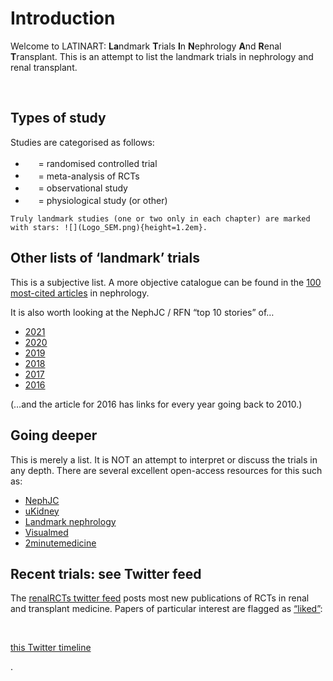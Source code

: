 # Introduction {#intro}

Welcome to LATINART: **La**ndmark **T**rials **I**n **N**ephrology **A**nd **R**enal **T**ransplant.  This is an attempt to list the landmark trials in nephrology and renal transplant.

<br>


## Types of study

Studies are categorised as follows:  

+ ![](Logo_RCT.png){height=1.2em} = randomised controlled trial  
+ ![](Logo_MET.png){height=1.2em} = meta-analysis of RCTs  
+ ![](Logo_OBS.png){height=1.2em} = observational study  
+ ![](Logo_PHY.png){height=1.2em} = physiological study (or other)  

```block2
Truly landmark studies (one or two only in each chapter) are marked with stars: ![](Logo_SEM.png){height=1.2em}.  

```


## Other lists of 'landmark' trials  

This is a subjective list.  A more objective catalogue can be found in the [100 most-cited articles](https://academic.oup.com/ckj/advance-article/doi/10.1093/ckj/sfy033/4978347) in nephrology.  

It is also worth looking at the NephJC / RFN "top 10 stories" of...  

- [2021](http://www.nephjc.com/news/2021/1/8/the-top-nephrology-stories-of-2020-b6d9s)
- [2020](http://www.nephjc.com/news/2021/1/8/the-top-nephrology-stories-of-2020)
- [2019](http://www.nephjc.com/news/2020/1/7/the-top-nephorogy-stories-of-2019)  
- [2018](http://www.nephjc.com/news/top2018)  
- [2017](http://www.nephjc.com/news/2017/12/20/top-nephrology-related-stories-of-2017)  
- [2016](https://www.renalfellow.org/2016/12/25/top-nephrology-related-stories-of-2016_25/)  

(...and the article for 2016 has links for every year going back to 2010.)


## Going deeper

This is merely a list.  It is NOT an attempt to interpret or discuss the trials in any depth.  There are several excellent open-access resources for this such as: 

+ [NephJC](http://www.nephjc.com)  
+ [uKidney](https://ukidney.com/nephrology-resources/nephrology-articles)  
+ [Landmark nephrology](http://landmarknephrology.com)  
+ [Visualmed](https://visualmed.org)  
+ [2minutemedicine](https://www.2minutemedicine.com)  


## Recent trials: see Twitter feed

The [renalRCTs twitter feed](https://twitter.com/renalRCTs) posts most new publications of RCTs in renal and transplant medicine.  Papers of particular interest are flagged as ["liked"](https://twitter.com/renalRCTs/likes):

<br>

<a class="twitter-timeline" href="https://twitter.com/renalRCTs/likes?ref_src=twsrc%5Etfw">this Twitter timeline</a> <script async src="https://platform.twitter.com/widgets.js" charset="utf-8"></script>.  

<!--

To be added...

- fluid intake for UTIs (Hooton JAMA Int Med 2018)
- CYCLOVAS??
- that Muc1 thing
- chronoRx
- thiaziade one
- AURA-LV and AURORA
- Rituxilup and rituxirescue
- MENTOR (NEJM July 2019) & Dutch Cohort (iMN)
- CREDENCE
- SONAR
- Transform
- OHare age JASN classic - risk of ESRF vs. death per eGFR
- EGFR-TRPM6
- DNAJB9
- CREDENCE
- age-specific GFR
- AURORA
- newer dennervation studies
- WNK Gordon
- Tacro Gordon
- Guyton
- Cloning of Slc...
- TGF
- ddavp in hypoNa
- GWAS??
- atr1 kidney Tx
- lancet epidemiology
- age-specific Cr
- steroid-withdrawal in KTR (Cochrane)
- ERICCA (negative remote ischaemic preconditioning, NEJM 2015)
- THINKER = HepC kidneys into HepC negative recipients (Reese NEJM 2017)
- HIV+ to HIV+ recipients (Muller NEJM 2015)
-->
